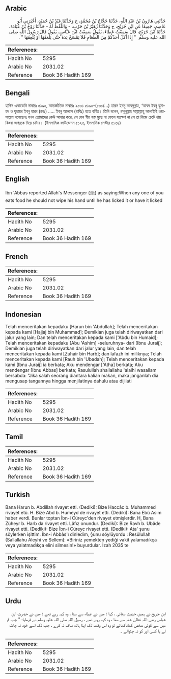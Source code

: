 ## Arabic


<div dir="rtl" lang="ar" style={{fontSize:'larger',backgroundColor:'#f8f9fa',padding:20}}>
حَدَّثَنِي هَارُونُ بْنُ عَبْدِ اللَّهِ، حَدَّثَنَا حَجَّاجُ بْنُ مُحَمَّدٍ، ح وَحَدَّثَنَا عَبْدُ بْنُ حُمَيْدٍ، أَخْبَرَنِي أَبُو عَاصِمٍ، جَمِيعًا عَنِ ابْنِ جُرَيْجٍ، ح وَحَدَّثَنَا زُهَيْرُ بْنُ حَرْبٍ، - وَاللَّفْظُ لَهُ - حَدَّثَنَا رَوْحُ بْنُ عُبَادَةَ، حَدَّثَنَا ابْنُ جُرَيْجٍ، قَالَ سَمِعْتُ عَطَاءً، يَقُولُ سَمِعْتُ ابْنَ عَبَّاسٍ، يَقُولُ قَالَ رَسُولُ اللَّهِ صلى الله عليه وسلم ‏ "‏ إِذَا أَكَلَ أَحَدُكُمْ مِنَ الطَّعَامِ فَلاَ يَمْسَحْ يَدَهُ حَتَّى يَلْعَقَهَا أَوْ يُلْعِقَهَا ‏"‏ ‏.‏
</div>
<div style={{backgroundColor:'#f8f9fa',padding:20, marginBottom: 10}}><table> <thead> <tr> <th>References:</th> <th></th> </tr> </thead> <tbody><tr><td>Hadith No</td><td>5295</td></tr><tr><td>Arabic No</td><td>2031.02</td></tr><tr><td>Reference</td><td>Book 36 Hadith 169</td></tr></tbody></table></div>

## Bengali


<div dir="ltr" lang="bn" style={{fontSize:'larger',backgroundColor:'#f8f9fa',padding:20}}>
হাদিস একাডেমি নাম্বারঃ ৫১৯০, আন্তর্জাতিক নাম্বারঃ ২০৩১ ৫১৯০-(১৩০/...) হারূন ইবনু আবদুল্লাহ, ‘আবদ ইবনু হুমায়দ ও যুহায়র ইবনু হারব (রহঃ) ..... ইবনু আব্বাস (রাযিঃ) হতে বর্ণিত। তিনি বলেন, রসূলুল্লাহ সাল্লাল্লাহু আলাইহি ওয়াসাল্লাম বলেছেনঃ যখন তোমাদের কেউ আহার করে, সে যেন স্বীয় হস্ত মুছে না ফেলে যতক্ষণ না সে তা নিজে চেটে খায় কিংবা অপরকে দিয়ে চাটায়। (ইসলামিক ফাউন্ডেশন ৫১২৩, ইসলামিক সেন্টার ৫১৩৪)
</div>
<div style={{backgroundColor:'#f8f9fa',padding:20, marginBottom: 10}}><table> <thead> <tr> <th>References:</th> <th></th> </tr> </thead> <tbody><tr><td>Hadith No</td><td>5295</td></tr><tr><td>Arabic No</td><td>2031.02</td></tr><tr><td>Reference</td><td>Book 36 Hadith 169</td></tr></tbody></table></div>

## English


<div dir="ltr" lang="en" style={{fontSize:'larger',backgroundColor:'#f8f9fa',padding:20}}>
Ibn 'Abbas reported Allah's Messenger (ﷺ) as saying:When any one of you eats food he should not wipe his hand until he has licked it or have it licked
</div>
<div style={{backgroundColor:'#f8f9fa',padding:20, marginBottom: 10}}><table> <thead> <tr> <th>References:</th> <th></th> </tr> </thead> <tbody><tr><td>Hadith No</td><td>5295</td></tr><tr><td>Arabic No</td><td>2031.02</td></tr><tr><td>Reference</td><td>Book 36 Hadith 169</td></tr></tbody></table></div>

## French


<div dir="ltr" lang="fr" style={{fontSize:'larger',backgroundColor:'#f8f9fa',padding:20}}>

</div>
<div style={{backgroundColor:'#f8f9fa',padding:20, marginBottom: 10}}><table> <thead> <tr> <th>References:</th> <th></th> </tr> </thead> <tbody><tr><td>Hadith No</td><td>5295</td></tr><tr><td>Arabic No</td><td>2031.02</td></tr><tr><td>Reference</td><td>Book 36 Hadith 169</td></tr></tbody></table></div>

## Indonesian


<div dir="ltr" lang="id" style={{fontSize:'larger',backgroundColor:'#f8f9fa',padding:20}}>
Telah menceritakan kepadaku [Harun bin 'Abdullah]; Telah menceritakan kepada kami [Hajjaj bin Muhammad]; Demikian juga telah diriwayatkan dari jalur yang lain; Dan telah menceritakan kepada kami ['Abdu bin Humaid]; Telah menceritakan kepadaku [Abu 'Ashim] -seluruhnya- dari [Ibnu Juraij]; Demikian juga telah diriwayatkan dari jalur yang lain, dan telah menceritakan kepada kami [Zuhair bin Harb]; dan lafazh ini miliknya; Telah menceritakan kepada kami [Rauh bin 'Ubadah]; Telah menceritakan kepada kami [Ibnu Juraij] ia berkata; Aku mendengar ['Atha] berkata; Aku mendengar [Ibnu Abbas] berkata; Rasulullah shallallahu 'alaihi wasallam bersabda: "Jika salah seorang diantara kalian makan, maka janganlah dia mengusap tangannya hingga menjilatinya dahulu atau dijilati
</div>
<div style={{backgroundColor:'#f8f9fa',padding:20, marginBottom: 10}}><table> <thead> <tr> <th>References:</th> <th></th> </tr> </thead> <tbody><tr><td>Hadith No</td><td>5295</td></tr><tr><td>Arabic No</td><td>2031.02</td></tr><tr><td>Reference</td><td>Book 36 Hadith 169</td></tr></tbody></table></div>

## Tamil


<div dir="ltr" lang="ta" style={{fontSize:'larger',backgroundColor:'#f8f9fa',padding:20}}>

</div>
<div style={{backgroundColor:'#f8f9fa',padding:20, marginBottom: 10}}><table> <thead> <tr> <th>References:</th> <th></th> </tr> </thead> <tbody><tr><td>Hadith No</td><td>5295</td></tr><tr><td>Arabic No</td><td>2031.02</td></tr><tr><td>Reference</td><td>Book 36 Hadith 169</td></tr></tbody></table></div>

## Turkish


<div dir="ltr" lang="tr" style={{fontSize:'larger',backgroundColor:'#f8f9fa',padding:20}}>
Bana Harun b. Abdillah rivayet etti. (Dediki): Bize Haccâc b. Muhammed rivayet etü. H. Bize Abd b. Humeyd de rivayet etti. (Dediki): Bana Ebû Asım haber verdi. Bunlar toptan İbn-i Cüreyc'den rivayet etmişlerdir. H, Bana Züheyr b. Harb da rivayet etti. Lâfız onundur. (Dediki): Bize Ravh b. Ubâde rivayet etti. (Dediki): Bize İbn-i Cüreyc rivayet etti. (Dediki): Ata' şunu söylerken işittim. İbn-i Abbâs'ı dinledim, §unu söylüyordu : Resûlullah (Sallallahu Aleyhi ve Sellem): «Biriniz yemekten yediği vakit yalamadıkça veya yalatmadıkça elini silmesin!» buyurdular. İzah 2035 te
</div>
<div style={{backgroundColor:'#f8f9fa',padding:20, marginBottom: 10}}><table> <thead> <tr> <th>References:</th> <th></th> </tr> </thead> <tbody><tr><td>Hadith No</td><td>5295</td></tr><tr><td>Arabic No</td><td>2031.02</td></tr><tr><td>Reference</td><td>Book 36 Hadith 169</td></tr></tbody></table></div>

## Urdu


<div dir="rtl" lang="ur" style={{fontSize:'larger',backgroundColor:'#f8f9fa',padding:20}}>
ابن جریج نے ہمیں حدیث سنائی ، کہا : میں نے عطاء سے سنا ، وہ کہہ رہے تھے : میں نے حضرت ابن عباس رضی اللہ تعالیٰ عنہ سے سنا ، وہ کہہ رہے تھے ، رسول اللہ صلی اللہ علیہ وسلم نے فرمایا؛ " جب تم میں سے کوئی شخص کھاناکھائے تو وہ اس وقت تک اپنا ہاتھ صاف نہ کرے ، جب تک اسے خود نہ چاٹ لے یا کسی اور کو نہ چٹوالے ۔
</div>
<div style={{backgroundColor:'#f8f9fa',padding:20, marginBottom: 10}}><table> <thead> <tr> <th>References:</th> <th></th> </tr> </thead> <tbody><tr><td>Hadith No</td><td>5295</td></tr><tr><td>Arabic No</td><td>2031.02</td></tr><tr><td>Reference</td><td>Book 36 Hadith 169</td></tr></tbody></table></div>